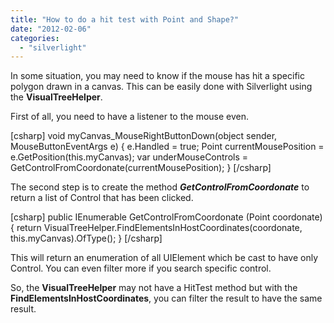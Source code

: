 ```yaml
---
title: "How to do a hit test with Point and Shape?"
date: "2012-02-06"
categories: 
  - "silverlight"
---
```


In some situation, you may need to know if the mouse has hit a specific polygon drawn in a canvas. This can be easily done with Silverlight using the **VisualTreeHelper**.

First of all, you need to have a listener to the mouse even.

\[csharp\] void myCanvas\_MouseRightButtonDown(object sender, MouseButtonEventArgs e) { e.Handled = true; Point currentMousePosition = e.GetPosition(this.myCanvas); var underMouseControls = GetControlFromCoordonate(currentMousePosition); } \[/csharp\]

The second step is to create the method _**GetControlFromCoordonate**_ to return a list of Control that has been clicked.

\[csharp\] public IEnumerable<Control> GetControlFromCoordonate (Point coordonate) { return VisualTreeHelper.FindElementsInHostCoordinates(coordonate, this.myCanvas).OfType<Control>(); } \[/csharp\]

This will return an enumeration of all UIElement which be cast to have only Control. You can even filter more if you search specific control.

So, the **VisualTreeHelper** may not have a HitTest method but with the **FindElementsInHostCoordinates**, you can filter the result to have the same result.
